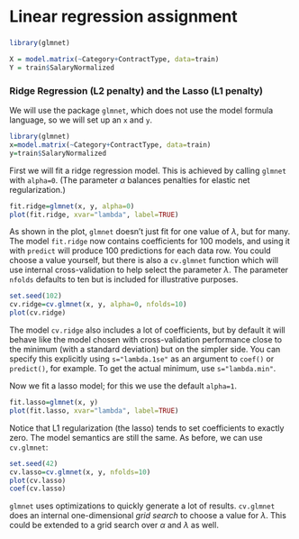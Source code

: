 # Linear regression assignment

### 

```r
library(glmnet)
```


```r
X = model.matrix(~Category+ContractType, data=train)
Y = train$SalaryNormalized
```


### Ridge Regression (L2 penalty) and the Lasso (L1 penalty)

We will use the package `glmnet`, which does not use the model formula language, so we will set up an `x` and `y`.

```r
library(glmnet)
x=model.matrix(~Category+ContractType, data=train)
y=train$SalaryNormalized
```

First we will fit a ridge regression model. This is achieved by calling `glmnet` with `alpha=0`. (The parameter $\alpha$ balances penalties for elastic net regularization.)

```r
fit.ridge=glmnet(x, y, alpha=0)
plot(fit.ridge, xvar="lambda", label=TRUE)
```

As shown in the plot, `glmnet` doesn't just fit for one value of $\lambda$, but for many. The model `fit.ridge` now contains coefficients for 100 models, and using it with `predict` will produce 100 predictions for each data row. You could choose a value yourself, but there is also a `cv.glmnet` function which will use internal cross-validation to help select the parameter $\lambda$. The parameter `nfolds` defaults to ten but is included for illustrative purposes.

```r
set.seed(102)
cv.ridge=cv.glmnet(x, y, alpha=0, nfolds=10)
plot(cv.ridge)
```

The model `cv.ridge` also includes a lot of coefficients, but by default it will behave like the model chosen with cross-validation performance close to the minimum (with a standard deviation) but on the simpler side. You can specify this explicitly using `s="lambda.1se"` as an argument to `coef()` or `predict()`, for example. To get the actual minimum, use `s="lambda.min"`.

Now we fit a lasso model; for this we use the default `alpha=1`.

```r
fit.lasso=glmnet(x, y)
plot(fit.lasso, xvar="lambda", label=TRUE)
```

Notice that L1 regularization (the lasso) tends to set coefficients to exactly zero. The model semantics are still the same. As before, we can use `cv.glmnet`:

```r
set.seed(42)
cv.lasso=cv.glmnet(x, y, nfolds=10)
plot(cv.lasso)
coef(cv.lasso)
```

`glmnet` uses optimizations to quickly generate a lot of results. `cv.glmnet` does an internal one-dimensional _grid search_ to choose a value for $\lambda$. This could be extended to a grid search over $\alpha$ and $\lambda$ as well.